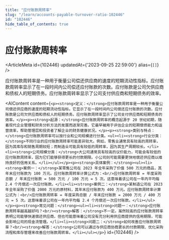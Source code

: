 ```yaml
---
title: "应付账款周转率"
slug: "/learn/accounts-payable-turnover-ratio-102446"
id: "102446"
hide_table_of_contents: true
---
```



# 应付账款周转率

<ArticleMeta id={102446} updatedAt={'2023-09-25 22:59:00'} alias={`[]`} />
<div className='border-solid border-b border-t-0 my-4 border-[var(--ifm-color-gray-300)]' />

应付账款周转率是一种用于衡量公司偿还供应商的速度的短期流动性指标。应付账款周转率显示了在一段时间内公司偿还应付账款的次数。应付账款是公司欠供应商和债权人的短期债务。应付账款周转率显示了公司支付供应商和短期债务的效率。

<AIContent content={`<p><strong>定义：</strong>应付账款周转率是一种用于衡量公司偿还供应商的速度的短期流动性指标。它显示了在一段时间内公司偿还应付账款的次数。应付账款是公司欠供应商和债权人的短期债务。应付账款周转率显示了公司支付供应商和短期债务的效率。</p><p><strong>起源：</strong>应付账款周转率的概念起源于 20 世纪初期，随着现代企业管理和财务分析方法的发展而逐渐完善。它最早被用于评估企业的短期偿债能力和运营效率，帮助管理层和投资者了解企业的财务健康状况。</p><p><strong>类别与特点：</strong>应付账款周转率可以按行业和公司规模进行分类。<ul><li><strong>行业分类：</strong>不同行业的应付账款周转率可能差异较大。例如，零售业通常具有较高的周转率，因为其库存和销售周期较短；而制造业可能具有较低的周转率，因为其生产周期较长。</li><li><strong>公司规模分类：</strong>大公司通常具有较高的议价能力，可能会有较低的应付账款周转率，因为它们能够获得更长的付款期限。小公司则可能需要更快地偿还供应商以维持良好的信用关系。</li></ul></p><p><strong>具体案例：</strong><ul><li><strong>案例一：</strong>某零售公司在 2023 年全年采购了价值 500 万元的商品，其年末应付账款为 100 万元。应付账款周转率计算公式为：<br/>应付账款周转率 = 年度采购总额 / 年末应付账款 = 500 万元 / 100 万元 = 5 次。这意味着该公司在一年内平均每 2.4 个月偿还一次应付账款。</li><li><strong>案例二：</strong>某制造公司在 2023 年全年采购了价值 2000 万元的原材料，其年末应付账款为 400 万元。应付账款周转率计算公式为：<br/>应付账款周转率 = 年度采购总额 / 年末应付账款 = 2000 万元 / 400 万元 = 5 次。这意味着该公司在一年内平均每 2.4 个月偿还一次应付账款。</li></ul></p><p><strong>常见问题：</strong><ul><li><strong>问题一：</strong>应付账款周转率越高越好吗？<br/><strong>解答：</strong>不一定。虽然较高的应付账款周转率表明公司能够快速偿还供应商，但也可能意味着公司没有充分利用供应商提供的信用期限，可能会影响公司的现金流管理。</li><li><strong>问题二：</strong>如何改善应付账款周转率？<br/><strong>解答：</strong>公司可以通过与供应商协商更长的付款期限、优化采购流程和库存管理来改善应付账款周转率。</li></ul></p>`} id={102446} />

